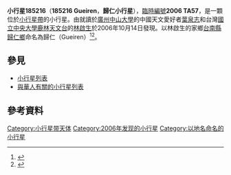 {{Infobox Planet
| bgcolour = #FFFFC0
| name = 歸仁（185216 Gueiren）
| discovery = yes
| discoverer = [[林啟生|林啟生]], [[葉泉志|葉泉志]]
| discovery_site = [[鹿林天文台|鹿林天文台]] 
| discovered = 2006年10月14日 
| designations = yes
| mp_name = '''185216 歸仁''' 
| named_after = [[歸仁區|歸仁鄉]]（今歸仁區） 
| alt_names =  2006 TA57
| mp_category = [[小行星帶|小行星帶]] 
| orbit_ref = <ref>[http://ssd.jpl.nasa.gov/sbdb.cgi?sstr=185216%20Gueiren;orb=0;cov=0;log=0;cad=0#orb 185216 Gueiren at JPL Small Body Browser]</ref> 
| aphelion = {{convert|3.1115736|AU|km|3|abbr=on|lk=out}}
| perihelion = {{convert|2.1309072|AU|km|3|abbr=on}}
| semimajor = {{convert|2.6212404|AU|km|3|abbr=on}}
| eccentricity = 0.1870615
| period = 1550.0964031 [[day|day]]s<br />4.24 [[julian_year_(astronomy)|years]]
| mean_anomaly = 311.43337°
| inclination = 3.09649°
| physical_characteristics = yes
| abs_magnitude = 16.4
|}}

'''小行星185216'''（'''185216 Gueiren'''，'''歸仁小行星'''），[[天文學臨時編號|臨時編號]]'''2006 TA57'''，是一顆位於[[小行星帶|小行星帶]]的小行星。由就讀於[[廣州|廣州]][[中山大學|中山大學]]的中國天文愛好者[[葉泉志|葉泉志]]和台灣[[國立中央大學|國立中央大學]][[鹿林天文台|鹿林天文台]]的[[林啟生|林啟生]]於2006年10月14日發現。以林啟生的家鄉[[台南縣|台南縣]][[歸仁區|歸仁鄉]]命名為歸仁（Gueiren）<ref>{{cite web|url=http://ncusec.ncu.edu.tw/news/press_content.php?P_ID=4088|title=12顆小行星　台灣發現命名|date=2009-10-20|author=呂素麗|accessdate=2019-03-23|archive-date=2019-06-11|archive-url=https://web.archive.org/web/20190611143139/http://ncusec.ncu.edu.tw/news/press_content.php?P_ID=4088|dead-url=no}}</ref><ref>{{Cite web |url=http://www.cfa.harvard.edu/iau/lists/NumberedMPs185001.html |title=IAU Minor Planet Center Discovery Circumstances: Numbered Minor Planets (185001)-(190000) |access-date=2010-11-25 |archive-date=2010-04-09 |archive-url=https://web.archive.org/web/20100409063555/http://www.cfa.harvard.edu/iau/lists/NumberedMPs185001.html |dead-url=no }}</ref>。

== 參見 ==
* [[小行星列表|小行星列表]]
* [[與華人有關的小行星列表|與華人有關的小行星列表]]

== 參考資料 ==
{{Reflist}}
<references/>

{{Minor Planet Number|[[小行星185215|小行星185215]]|[[小行星185217|小行星185217]]}}
{{小天體}}
{{beltasteroid-stub}}

[[Category:小行星带天体|Category:小行星带天体]]
[[Category:2006年发现的小行星|Category:2006年发现的小行星]]
[[Category:以地名命名的小行星|Category:以地名命名的小行星]]